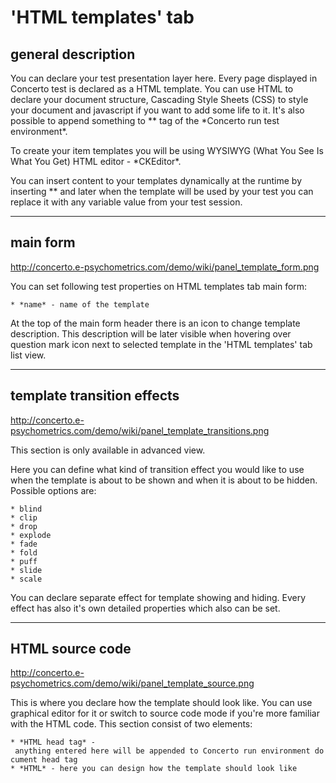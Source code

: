 ='HTML templates' tab=

==general description==

You can declare your test presentation layer here. Every page displayed in Concerto test is declared as a HTML template. You can use HTML to declare your document structure, Cascading Style Sheets (CSS) to style your document and javascript if you want to add some life to it. It's also possible to append something to *{{{head}}}* tag of the *Concerto run test environment*.

To create your item templates you will be using WYSIWYG (What You See Is What You Get) HTML editor - *CKEditor*.

You can insert content to your templates dynamically at the runtime by inserting *{{{ {{variable_name}} }}}* and later when the template will be used by your test you can replace it with any variable value from your test session.

----

==main form==

http://concerto.e-psychometrics.com/demo/wiki/panel_template_form.png

You can set following test properties on HTML templates tab main form:

 * *name* - name of the template

At the top of the main form header there is an icon to change template description. This description will be later visible when hovering over question mark icon next to selected template in the 'HTML templates' tab list view.

----

==template transition effects==

http://concerto.e-psychometrics.com/demo/wiki/panel_template_transitions.png

This section is only available in advanced view.

Here you can define what kind of transition effect you would like to use when the template is about to be shown and when it is about to be hidden. Possible options are:

 * blind
 * clip
 * drop
 * explode
 * fade
 * fold
 * puff
 * slide
 * scale

You can declare separate effect for template showing and hiding. Every effect has also it's own detailed properties which also can be set.

----

==HTML source code==

http://concerto.e-psychometrics.com/demo/wiki/panel_template_source.png

This is where you declare how the template should look like. You can use graphical editor for it or switch to source code mode if you're more familiar with the HTML code. This section consist of two elements:

 * *HTML head tag* - anything entered here will be appended to Concerto run environment document head tag
 * *HTML* - here you can design how the template should look like